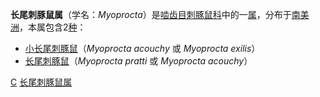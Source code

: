 {{Automatic taxobox
| taxon = Myoprocta
| authority = （[[奥德菲尔德·托马斯|Thomas]]，1903）
| image = Myoprocta_pratti.jpg
| image_width = 200px
| image_caption = 长尾刺豚鼠（''Myoprocta pratti''）
}}
'''长尾刺豚鼠属'''（学名：''Myoprocta''）是[[啮齿目|啮齿目]][[刺豚鼠科|刺豚鼠科]]中的一[[属_(生物)|属]]，分布于[[南美洲|南美洲]]，本属包含2[[物种|种]]：
* [[小长尾刺豚鼠|小长尾刺豚鼠]]（''Myoprocta acouchy'' 或 ''Myoprocta exilis''）
* [[长尾刺豚鼠|长尾刺豚鼠]]（''Myoprocta pratti'' 或 ''Myoprocta acouchy''）

{{Taxonbar}}
[[Category:1903年描述的分类群|C]]
[[Category:长尾刺豚鼠属|]]